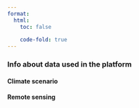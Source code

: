 ```yaml
---
format: 
  html:
    toc: false
    
    code-fold: true
---
```


### Info about data used in the platform

#### Climate scenario

#### Remote sensing
